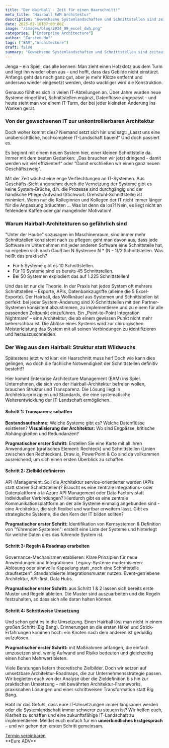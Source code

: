 ```yaml
---
title: "Der Hairball - Zeit für einen Haarschnitt!"
meta_title: "Hairball EAM Architektur"
description: "Gewachsene Systemlandschaften und Schnittstellen sind zeitaufwendig in der Betreuung und belasten das Budget der IT-Abteilung. Wie erkenne ich dies frühzeitig und kann gegensteuern?"
date: 2025-02-10T07:00:00Z
image: "/images/blog/2024_09_excel_dwh.png"
categories: ["Enterprise Architecture"]
author: "Carsten Hof"
tags: ["EAM","Architecture"]
draft: false
summary: "Gewachsene Systemlandschaften und Schnittstellen sind zeitaufwendig in der Betreuung und belasten das Budget der IT-Abteilung. Wie erkenne ich dies frühzeitig und kann gegensteuern?"
---
```


Jenga – ein Spiel, das alle kennen: Man zieht einen Holzklotz aus dem Turm und legt ihn wieder oben aus -  und hofft, dass das Gebilde nicht einstürzt. Anfangs geht das noch ganz gut, aber je mehr Klötze entfernt und anderswo wieder eingesetzt werden, desto wackliger wird die Konstruktion.

Genauso fühlt es sich in vielen IT-Abteilungen an. Über Jahre wurden neue Systeme eingeführt, Schnittstellen ergänzt, Datenflüsse angepasst – und heute steht man vor einem IT-Turm, der bei jeder kleinsten Änderung ins Wanken gerät.

### Von der gewachsenen IT zur unkontrollierbaren Architektur
Doch woher kommt dies? Niemand setzt sich hin und sagt: „Lasst uns eine unübersichtliche, hochkomplexe IT-Landschaft bauen!“ Und doch passiert es.

Es beginnt mit einem neuen System hier, einer kleinen Schnittstelle da. Immer mit dem besten Gedanken: „Das brauchen wir jetzt dringend - damit werden wir viel effizienter!“ oder  "Damit erschließen wir einen ganz neuen Geschäftszweig".

Mit der Zeit wächst eine enge Verflechtungen an IT-Systemen. Aus Geschäfts-Sicht angenehm: durch die Vernetzung der Systeme gibt es keine System-Brüche, d.h. die Prozesse sind durchgängig und der händische Pflege-Aufwand (Stichwort: Drehstuhl-Schnittstelle) ist minimiert. Wenn nur die Kolleginnen und Kollegen der IT nicht immer länger für die Anpassung bräuchten ... Was ist denn da los?! Nein, es liegt nicht an fehlendem Kaffee oder gar mangelnder Motivation!

### Warum Hairball-Architekturen so gefährlich sind
"Unter der Haube" sozusagen im Maschinenraum, sind immer mehr Schnittstellen konsistent nach zu pflegen: geht man davon aus, dass jede Software im Unternehmen mit jeder anderen Software eine Schnittstelle hat, so ergeben sich nach Gauß bei N Systemen N * (N - 1)/2 Schnittstellen. Was heißt das praktisch?

- Für 5 Systeme gibt es 10 Schnittstellen.
- Für 10 Systeme sind es bereits 45 Schnittstellen.
- Bei 50 Systemen explodiert das auf 1.225 Schnittstellen!

Und das ist nur die Theorie. In der Praxis hat jedes System oft mehrere Schnittstellen – Exporte, APIs, Datenbankzugriffe (alleine die 5 Excel-Exporte). Der Hairball, das Wollknäuel aus Systemen und Schnittstellen ist perfekt: bei jeder System-Änderung sind X-Schnittstellen mit den Partner-Systemen konsistent abzustimmen, zu implementieren und zu einem für alle passenden Zeitpunkt einzuführen. Ein „Point-to-Point Integration Nightmare“ – eine Architektur, die ab einem gewissen Punkt nicht mehr beherrschbar ist.
Die Ablöse eines Systems wird zur chirurgischen Meisterleistung das System mit all seinen Verbindungen zu identifizieren und herauszuschneiden.

### Der Weg aus dem Hairball: Struktur statt Wildwuchs
Spätestens jetzt wird klar: ein Haarschnitt muss her! Doch wie kann dies gelingen, wo doch die fachliche Notwendigkeit der Schnittstellen definitiv besteht!?

Hier kommt Enterprise Architecture Management (EAM) ins Spiel. Unternehmen, die sich von der Hairball-Architektur befreien wollen, brauchen Struktur und Transparenz. Die Lösung liegt in Architekturprinzipien und Standards, die eine systematische Weiterentwicklung der IT-Landschaft ermöglichen.

#### Schritt 1: Transparenz schaffen
**Bestandsaufnahme:** Welche Systeme gibt es? Welche Datenflüsse existieren?
**Visualisierung der Architektur:** Wo sind Engpässe, kritische Abhängigkeiten und Redundanzen?

**Pragmatischer erster Schritt:** Erstellen Sie eine Karte mit all Ihren Anwendungen (grafisches Element: Rechteck) und Schnittstellen (Linien zwischen den Rechtecken). Draw.io, PowerPoint & Co sind da vollkommen ausreichend, um sich einen ersten Überblick zu schaffen.

#### Schritt 2: Zielbild definieren
API-Management: Soll die Architektur service-orientierter werden (APIs statt starrer Schnittstellen)?
Braucht es eine zentrale Integrations- oder Datenplattform a la Azure API Management oder Data Factory statt individueller Verbindungen? Hierdurch gibt es eine zentrale Kommunikationsplattform an der alle Systeme einmalig angebunden sind - eine Architektur, die sich flexibel und wartbar erweitern lässt.
Gibt es strategische Systeme, die den Kern der IT bilden sollten?

**Pragmatischer erster Schritt:** Identifikation von Kernsystemen & Definition von "führenden Systemen": erstellt eine Liste der Systeme und hinterlegt für welche Daten dies das führende System ist.

#### Schritt 3: Regeln & Roadmap erarbeiten
Governance-Mechanismen etablieren: Klare Prinzipien für neue Anwendungen und Integrationen.
Legacy-Systeme modernisieren: Ablösung oder sinnvolle Kapselung statt „noch eine Schnittstelle draufsetzen“.
Standardisierte Integrationsmuster nutzen: Event-getriebene Architektur, API-first, Data Hubs.

**Pragmatischer erster Schritt:** aus Schritt 1 & 2 lassen sich bereits erste Muster und Regeln ableiten. Die Muster sind auszuarbeiten und die Regeln festzuhalten, so dass sich alle daran halten können.

#### Schritt 4: Schrittweise Umsetzung
Und schon geht es in die Umsetzung. Einen Hairball löst man nicht in einem großen Schritt (Big Bang). Erinnerungen an die ersten Häkel und Strick-Erfahrungen kommen hoch: ein Knoten nach dem anderen ist geduldig aufzulösen.

**Pragmatischer erster Schritt:** mit Maßnahmen anfangen, die einfach umzusetzen sind, wenig Aufwand und Risiko bedeuten und gleichzeitig einen hohen Mehrwert bieten.


Viele Beratungen liefern theoretische Zielbilder. Doch wir setzen auf umsetzbare Architektur-Roadmaps, die zur Unternehmensstrategie passen. Wir begleiten euch von der Analyse über die Zieldefinition bis hin zur praktischen Umsetzung – mit bewährten Architektur-Frameworks, praxisnahen Lösungen und einer schrittweisen Transformation statt Big Bang.

Habt ihr das Gefühl, dass eure IT-Umsetzungen immer langsamer werden oder die Systemlandschaft immer schwerer zu steuern ist? Wir helfen euch, Klarheit zu schaffen und eine zukunftsfähige IT-Landschaft zu implementieren. Meldet euch einfach für ein **unverbindliches Erstgespräch** – und wir gehen den ersten Schritt gemeinsam.
<div class="col-12 flex justify-center">
  <a class="btn btn-adv" href="https://calendly.com/andreas-klostermann-alpinedata/ersttermin">Termin vereinbaren</a>
</div>
**Eure ADV**
